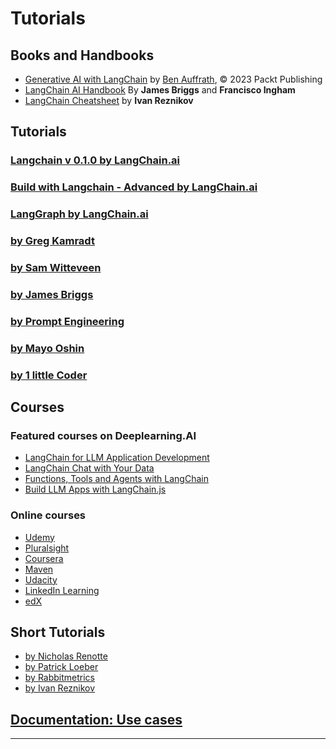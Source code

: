 # Tutorials

## Books and Handbooks

- [Generative AI with LangChain](https://www.amazon.com/Generative-AI-LangChain-language-ChatGPT/dp/1835083463/ref=sr_1_1?crid=1GMOMH0G7GLR&keywords=generative+ai+with+langchain&qid=1703247181&sprefix=%2Caps%2C298&sr=8-1) by [Ben Auffrath](https://www.amazon.com/stores/Ben-Auffarth/author/B08JQKSZ7D?ref=ap_rdr&store_ref=ap_rdr&isDramIntegrated=true&shoppingPortalEnabled=true), ©️ 2023 Packt Publishing
- [LangChain AI Handbook](https://www.pinecone.io/learn/langchain/) By **James Briggs** and **Francisco Ingham**
- [LangChain Cheatsheet](https://pub.towardsai.net/langchain-cheatsheet-all-secrets-on-a-single-page-8be26b721cde) by **Ivan Reznikov**


##  Tutorials

### [Langchain v 0.1.0 by LangChain.ai](https://www.youtube.com/playlist?list=PLfaIDFEXuae0gBSJ9T0w7cu7iJZbH3T31)
### [Build with Langchain - Advanced by LangChain.ai](https://www.youtube.com/playlist?list=PLfaIDFEXuae06tclDATrMYY0idsTdLg9v)
### [LangGraph by LangChain.ai](https://www.youtube.com/playlist?list=PLfaIDFEXuae16n2TWUkKq5PgJ0w6Pkwtg)

### [by Greg Kamradt](https://www.youtube.com/playlist?list=PLqZXAkvF1bPNQER9mLmDbntNfSpzdDIU5)
### [by Sam Witteveen](https://www.youtube.com/playlist?list=PL8motc6AQftk1Bs42EW45kwYbyJ4jOdiZ)
### [by James Briggs](https://www.youtube.com/playlist?list=PLIUOU7oqGTLieV9uTIFMm6_4PXg-hlN6F)
### [by Prompt Engineering](https://www.youtube.com/playlist?list=PLVEEucA9MYhOu89CX8H3MBZqayTbcCTMr)
### [by Mayo Oshin](https://www.youtube.com/@chatwithdata/search?query=langchain)
### [by 1 little Coder](https://www.youtube.com/playlist?list=PLpdmBGJ6ELUK-v0MK-t4wZmVEbxM5xk6L)


## Courses

### Featured courses on Deeplearning.AI

- [LangChain for LLM Application Development](https://www.deeplearning.ai/short-courses/langchain-for-llm-application-development/)
- [LangChain Chat with Your Data](https://www.deeplearning.ai/short-courses/langchain-chat-with-your-data/)
- [Functions, Tools and Agents with LangChain](https://www.deeplearning.ai/short-courses/functions-tools-agents-langchain/)
- [Build LLM Apps with LangChain.js](https://www.deeplearning.ai/short-courses/build-llm-apps-with-langchain-js/)

### Online courses

- [Udemy](https://www.udemy.com/courses/search/?q=langchain)
- [Pluralsight](https://www.pluralsight.com/search?q=langchain)
- [Coursera](https://www.coursera.org/search?query=langchain)
- [Maven](https://maven.com/courses?query=langchain)
- [Udacity](https://www.udacity.com/catalog/all/any-price/any-school/any-skill/any-difficulty/any-duration/any-type/relevance/page-1?searchValue=langchain)
- [LinkedIn Learning](https://www.linkedin.com/search/results/learning/?keywords=langchain)
- [edX](https://www.edx.org/search?q=langchain)

## Short Tutorials

- [by Nicholas Renotte](https://youtu.be/MlK6SIjcjE8)
- [by Patrick Loeber](https://youtu.be/LbT1yp6quS8)
- [by Rabbitmetrics](https://youtu.be/aywZrzNaKjs)
- [by Ivan Reznikov](https://medium.com/@ivanreznikov/langchain-101-course-updated-668f7b41d6cb)

## [Documentation: Use cases](/docs/use_cases)

---------------------


